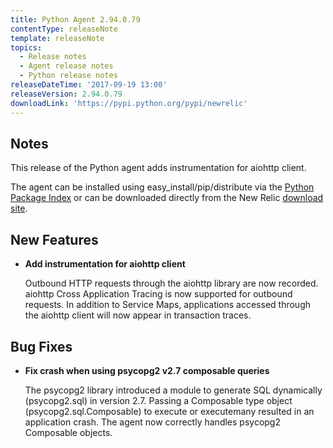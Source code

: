 ```yaml
---
title: Python Agent 2.94.0.79
contentType: releaseNote
template: releaseNote
topics:
  - Release notes
  - Agent release notes
  - Python release notes
releaseDateTime: '2017-09-19 13:00'
releaseVersion: 2.94.0.79
downloadLink: 'https://pypi.python.org/pypi/newrelic'
---
```


## Notes

This release of the Python agent adds instrumentation for aiohttp client.

The agent can be installed using easy_install/pip/distribute via the [Python Package Index](https://pypi.python.org/pypi/newrelic) or can be downloaded directly from the New Relic [download site](http://download.newrelic.com/python_agent/release).

## New Features

* **Add instrumentation for aiohttp client**

  Outbound HTTP requests through the aiohttp library are now recorded. aiohttp Cross Application Tracing is now supported for outbound requests. In addition to Service Maps, applications accessed through the aiohttp client will now appear in transaction traces.

## Bug Fixes

* **Fix crash when using psycopg2 v2.7 composable queries**

  The psycopg2 library introduced a module to generate SQL dynamically (psycopg2.sql) in version 2.7. Passing a Composable type object (psycopg2.sql.Composable) to execute or executemany resulted in an application crash. The agent now correctly handles psycopg2 Composable objects.
